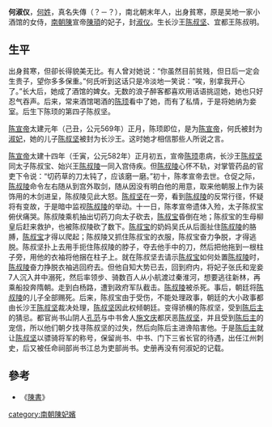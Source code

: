 '''何淑仪'''，[[何姓|何姓]]，真名失傳（？－？），南北朝末年人，出身貧寒，原是吴地一家小酒馆的女侍，[[南朝陳|南朝陳]]宣帝[[陳頊|陳頊]]的妃子，封[[淑仪|淑仪]]。生长沙王[[陈叔坚|陈叔坚]]、宜都王陈叔明。

== 生平 ==
出身貧寒，但卻长得貌美无比。有人曾对她说：“你虽然目前贫贱，但日后一定会生贵子，望你多多保重。”何氏听到这话只是冷淡地一笑说：“唉，别拿我开心了。”长大后，她成了酒馆的婢女。无数的浪子醉客都喜欢用话语挑逗她，她也只好忍气吞声。后来，常来酒馆喝酒的[[陈顼|陈顼]]看中了她，而有了私情，于是将她纳为妾室。后生下陈顼的第四子陈叔坚。
 
[[陈宣帝|陈宣帝]]太建元年（己丑，公元569年）正月，陈顼即位，是为[[陈宣帝|陈宣帝]]，何氏被封为[[淑妃|淑妃]]，她的儿子[[陈叔坚|陈叔坚]]被封为长沙王。这时她才相信那些人所说之言。

[[陈宣帝|陈宣帝]]太建十四年（壬寅，公元582年）正月初五，宣帝[[陈顼|陈顼]]患病，长沙王[[陈叔坚|陈叔坚]]同太子陈叔宝、始兴王[[陈叔陵|陈叔陵]]一同入宫侍疾。但[[陈叔陵|陈叔陵]]心怀不轨，对掌管药品的官吏下令说：“切药草的刀太钝了，应该磨一磨。”初十，陈孝宣帝去世。仓促之际，[[陈叔陵|陈叔陵]]命令左右随从到宫外取剑，随从因没有明白他的用意，取来他朝服上作为装饰用的木剑进呈，陈叔陵见此大怒。[[陈叔坚|陈叔坚]]在一旁，看到[[陈叔陵|陈叔陵]]的反常行径，怀疑将有变故，于是暗中监视[[陈叔陵|陈叔陵]]的举动。十一日，陈孝宣帝遗体入殓，太子陈叔宝俯伏痛哭。陈叔陵乘机抽出切药刀向太子砍去，[[陈叔宝|陈叔宝]]昏倒在地；陈叔宝的生母柳皇后赶来救护，也被陈叔陵砍了数下。[[陈叔宝|陈叔宝]]的奶妈吴氏从后面扯住[[陈叔陵|陈叔陵]]的胳膊，[[陈叔宝|陈叔宝]]才得以爬起；陈叔陵又抓住陈叔宝的衣服，陈叔宝奋力争脱，才得逃脱。陈叔坚扑上去用手扼住陈叔陵的脖子，夺去他手中的刀，然后把他拖到一根柱子旁，用他的衣袖将他捆在柱子上。就在陈叔坚去请示[[陈叔宝|陈叔宝]]如何处置[[陈叔陵|陈叔陵]]时，[[陈叔陵|陈叔陵]]奋力挣脱衣袖逃回府去。但他自知大势已去，回到府内，将妃子张氏和宠妾7人沉入井中溺死，然后率领步、骑数百人从小航渡过秦淮河，想要逃往新林，再乘船投奔隋朝。走到白杨路，遭到政府军队截击。[[陈叔陵|陈叔陵]]被杀死。事后，朝廷将[[陈叔陵|陈叔陵]]的儿子全部赐死。后来，陈叔宝由于受伤，不能处理政事，朝廷的大小政事都由长沙王[[陈叔坚|陈叔坚]]裁决处理，[[陈叔坚|陈叔坚]]因此权倾朝廷。变得骄横的陈叔坚，受到[[陈后主|陈后主]]的猜忌。都官尚书山阴人[[孔范|孔范]]与中书舍人[[施文庆|施文庆]]都厌恶[[陈叔坚|陈叔坚]]，并且受到[[陈后主|陈后主]]的宠信，所以他们朝夕找寻陈叔坚的过失，然后向陈后主进谗陷害他。于是[[陈后主|陈后主]]就让[[陈叔坚|陈叔坚]]以骠骑将军的称号，保留尚书、中书、门下三省长官的待遇，出任江州刺史，后又被任命祠部尚书江总为吏部尚书。史册再没有何淑妃的记载。

== 參考 ==
* 《[[陳書|陳書]]》

[[category:南朝陳妃嬪|category:南朝陳妃嬪]]